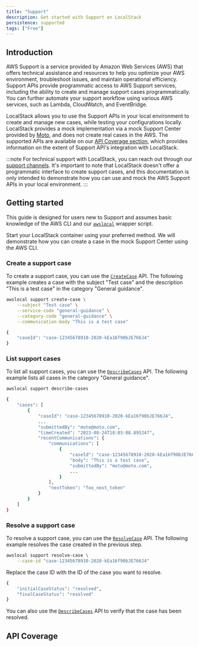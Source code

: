 ```yaml
---
title: "Support"
description: Get started with Support on LocalStack
persistence: supported
tags: ["Free"]
---
```



## Introduction

AWS Support is a service provided by Amazon Web Services (AWS) that offers technical assistance and resources to help you optimize your AWS environment, troubleshoot issues, and maintain operational efficiency.
Support APIs provide programmatic access to AWS Support services, including the ability to create and manage support cases programmatically.
You can further automate your support workflow using various AWS services, such as Lambda, CloudWatch, and EventBridge.

LocalStack allows you to use the Support APIs in your local environment to create and manage new cases, while testing your configurations locally.
LocalStack provides a mock implementation via a mock Support Center provided by [Moto](https://docs.getmoto.org/en/latest/docs/services/support.html), and does not create real cases in the AWS.
The supported APIs are available on our [API Coverage section](#api-coverage), which provides information on the extent of Support API's integration with LocalStack.

:::note
For technical support with LocalStack, you can reach out through our [support channels](/aws/getting-started/help-support).
It's important to note that LocalStack doesn't offer a programmatic interface to create support cases, and this documentation is only intended to demonstrate how you can use and mock the AWS Support APIs in your local environment.
:::

## Getting started

This guide is designed for users new to Support and assumes basic knowledge of the AWS CLI and our [`awslocal`](https://github.com/localstack/awscli-local) wrapper script.

Start your LocalStack container using your preferred method.
We will demonstrate how you can create a case in the mock Support Center using the AWS CLI.

### Create a support case

To create a support case, you can use the [`CreateCase`](https://docs.aws.amazon.com/goto/WebAPI/support-2013-04-15/CreateCase) API.
The following example creates a case with the subject "Test case" and the description "This is a test case" in the category "General guidance".

```bash
awslocal support create-case \
    --subject "Test case" \
    --service-code "general-guidance" \
    --category-code "general-guidance" \
    --communication-body "This is a test case"
```

```bash title="Output"
{
    "caseId": "case-12345678910-2020-kEa16f90bJE766J4"
}
```

### List support cases

To list all support cases, you can use the [`DescribeCases`](https://docs.aws.amazon.com/awssupport/latest/APIReference/API_DescribeCases.html) API.
The following example lists all cases in the category "General guidance".

```bash
awslocal support describe-cases
```

```bash title="Output"
{
    "cases": [
        {
            "caseId": "case-12345678910-2020-kEa16f90bJE766J4",
            ...
            "submittedBy": "moto@moto.com",
            "timeCreated": "2023-08-24T18:03:08.895247",
            "recentCommunications": {
                "communications": [
                    {
                        "caseId": "case-12345678910-2020-kEa16f90bJE766J4",
                        "body": "This is a test case",
                        "submittedBy": "moto@moto.com",
                        ...
                    }
                ],
                "nextToken": "foo_next_token"
            }
        }
    ]
}
```

### Resolve a support case

To resolve a support case, you can use the [`ResolveCase`](https://docs.aws.amazon.com/goto/WebAPI/support-2013-04-15/ResolveCase) API.
The following example resolves the case created in the previous step.

```bash
awslocal support resolve-case \
    --case-id "case-12345678910-2020-kEa16f90bJE766J4"
```

Replace the case ID with the ID of the case you want to resolve.

```bash title="Output"
{
    "initialCaseStatus": "resolved",
    "finalCaseStatus": "resolved"
}
```

You can also use the [`DescribeCases`](https://docs.aws.amazon.com/awssupport/latest/APIReference/API_DescribeCases.html) API to verify that the case has been resolved.

## API Coverage

<FeatureCoverage service="support" client:load />
